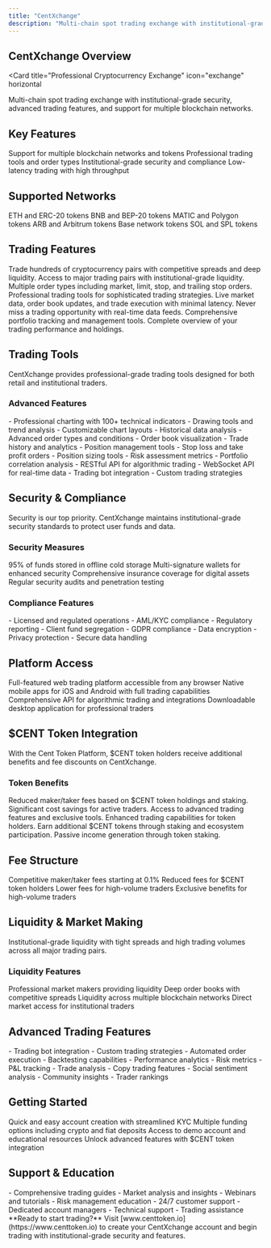```yaml
---
title: "CentXchange"
description: "Multi-chain spot trading exchange with institutional-grade security"
---
```


## CentXchange Overview

<Card
  title="Professional Cryptocurrency Exchange"
  icon="exchange"
  horizontal
>
  Multi-chain spot trading exchange with institutional-grade security, advanced
  trading features, and support for multiple blockchain networks.
</Card>

## Key Features

<CardGroup cols={2}>
  <Card title="Multi-Chain Support" icon="link">
    Support for multiple blockchain networks and tokens
  </Card>
  <Card title="Advanced Trading" icon="chart">
    Professional trading tools and order types
  </Card>
  <Card title="Security First" icon="shield">
    Institutional-grade security and compliance
  </Card>
  <Card title="High Performance" icon="bolt">
    Low-latency trading with high throughput
  </Card>
</CardGroup>

## Supported Networks

<CardGroup cols={3}>
  <Card title="Ethereum" icon="ethereum">
    ETH and ERC-20 tokens
  </Card>
  <Card title="Binance Smart Chain" icon="link">
    BNB and BEP-20 tokens
  </Card>
  <Card title="Polygon" icon="hexagon">
    MATIC and Polygon tokens
  </Card>
  <Card title="Arbitrum" icon="layer">
    ARB and Arbitrum tokens
  </Card>
  <Card title="Base" icon="square">
    Base network tokens
  </Card>
  <Card title="Solana" icon="sun">
    SOL and SPL tokens
  </Card>
</CardGroup>

## Trading Features

<Steps>
  <Step title="Spot Trading">
    Trade hundreds of cryptocurrency pairs with competitive spreads and deep
    liquidity.
    <Check>
      Access to major trading pairs with institutional-grade liquidity.
    </Check>
  </Step>

  <Step title="Advanced Order Types">
    Multiple order types including market, limit, stop, and trailing stop
    orders.
    <Check>
      Professional trading tools for sophisticated trading strategies.
    </Check>
  </Step>

  <Step title="Real-time Data">
    Live market data, order book updates, and trade execution with minimal
    latency.
    <Check>Never miss a trading opportunity with real-time data feeds.</Check>
  </Step>

  <Step title="Portfolio Management">
    Comprehensive portfolio tracking and management tools.
    <Check>Complete overview of your trading performance and holdings.</Check>
  </Step>
</Steps>

## Trading Tools

<Info>
  CentXchange provides professional-grade trading tools designed for both retail
  and institutional traders.
</Info>

### Advanced Features

<AccordionGroup>
  <Accordion title="Charting & Analysis" icon="chart">
    - Professional charting with 100+ technical indicators - Drawing tools and
    trend analysis - Customizable chart layouts - Historical data analysis
  </Accordion>

  <Accordion title="Order Management" icon="list">
    - Advanced order types and conditions - Order book visualization - Trade
    history and analytics - Position management tools
  </Accordion>

  <Accordion title="Risk Management" icon="shield">
    - Stop loss and take profit orders - Position sizing tools - Risk assessment
    metrics - Portfolio correlation analysis
  </Accordion>

  <Accordion title="API Trading" icon="code">
    - RESTful API for algorithmic trading - WebSocket API for real-time data -
    Trading bot integration - Custom trading strategies
  </Accordion>
</AccordionGroup>

## Security & Compliance

<Warning>
  Security is our top priority. CentXchange maintains institutional-grade
  security standards to protect user funds and data.
</Warning>

### Security Measures

<CardGroup cols={2}>
  <Card title="Cold Storage" icon="snowflake">
    95% of funds stored in offline cold storage
  </Card>
  <Card title="Multi-Signature" icon="key">
    Multi-signature wallets for enhanced security
  </Card>
  <Card title="Insurance" icon="umbrella">
    Comprehensive insurance coverage for digital assets
  </Card>
  <Card title="Regular Audits" icon="magnifying-glass">
    Regular security audits and penetration testing
  </Card>
</CardGroup>

### Compliance Features

<AccordionGroup>
  <Accordion title="Regulatory Compliance" icon="scale">
    - Licensed and regulated operations - AML/KYC compliance - Regulatory
    reporting - Client fund segregation
  </Accordion>

  <Accordion title="Data Protection" icon="shield">
    - GDPR compliance - Data encryption - Privacy protection - Secure data
    handling
  </Accordion>
</AccordionGroup>

## Platform Access

<CardGroup cols={2}>
  <Card title="Web Platform" icon="desktop">
    Full-featured web trading platform accessible from any browser
  </Card>
  <Card title="Mobile App" icon="mobile">
    Native mobile apps for iOS and Android with full trading capabilities
  </Card>
  <Card title="API Access" icon="code">
    Comprehensive API for algorithmic trading and integrations
  </Card>
  <Card title="Desktop App" icon="laptop">
    Downloadable desktop application for professional traders
  </Card>
</CardGroup>

## $CENT Token Integration

<Info>
  With the Cent Token Platform, $CENT token holders receive additional benefits
  and fee discounts on CentXchange.
</Info>

### Token Benefits

<Steps>
  <Step title="Trading Fee Discounts">
    Reduced maker/taker fees based on $CENT token holdings and staking.
    <Check>Significant cost savings for active traders.</Check>
  </Step>

  <Step title="Priority Features">
    Access to advanced trading features and exclusive tools.
    <Check>Enhanced trading capabilities for token holders.</Check>
  </Step>

  <Step title="Staking Rewards">
    Earn additional $CENT tokens through staking and ecosystem participation.
    <Check>Passive income generation through token staking.</Check>
  </Step>
</Steps>

## Fee Structure

<CardGroup cols={2}>
  <Card title="Standard Fees" icon="percent">
    Competitive maker/taker fees starting at 0.1%
  </Card>
  <Card title="Token Discounts" icon="coins">
    Reduced fees for $CENT token holders
  </Card>
  <Card title="Volume Discounts" icon="chart">
    Lower fees for high-volume traders
  </Card>
  <Card title="VIP Program" icon="star">
    Exclusive benefits for high-volume traders
  </Card>
</CardGroup>

## Liquidity & Market Making

<Card title="Deep Liquidity" icon="chart" horizontal>
  Institutional-grade liquidity with tight spreads and high trading volumes
  across all major trading pairs.
</Card>

### Liquidity Features

<Columns cols={2}>
  <Card title="Market Makers" icon="users">
    Professional market makers providing liquidity
  </Card>
  <Card title="Order Book Depth" icon="chart">
    Deep order books with competitive spreads
  </Card>
  <Card title="Cross-Chain Liquidity" icon="link">
    Liquidity across multiple blockchain networks
  </Card>
  <Card title="Institutional Access" icon="building">
    Direct market access for institutional traders
  </Card>
</Columns>

## Advanced Trading Features

<AccordionGroup>
  <Accordion title="Algorithmic Trading" icon="robot">
    - Trading bot integration - Custom trading strategies - Automated order
    execution - Backtesting capabilities
  </Accordion>

  <Accordion title="Portfolio Analytics" icon="chart">
    - Performance analytics - Risk metrics - P&L tracking - Trade analysis
  </Accordion>

  <Accordion title="Social Trading" icon="users">
    - Copy trading features - Social sentiment analysis - Community insights -
    Trader rankings
  </Accordion>
</AccordionGroup>

## Getting Started

<CardGroup cols={2}>
  <Card title="Create Account" icon="user-plus">
    Quick and easy account creation with streamlined KYC
  </Card>
  <Card title="Fund Account" icon="wallet">
    Multiple funding options including crypto and fiat deposits
  </Card>
  <Card title="Start Trading" icon="chart">
    Access to demo account and educational resources
  </Card>
  <Card title="Advanced Features" icon="cog">
    Unlock advanced features with $CENT token integration
  </Card>
</CardGroup>

## Support & Education

<AccordionGroup>
  <Accordion title="Trading Education" icon="graduation-cap">
    - Comprehensive trading guides - Market analysis and insights - Webinars and
    tutorials - Risk management education
  </Accordion>

  <Accordion title="Customer Support" icon="headset">
    - 24/7 customer support - Dedicated account managers - Technical support -
    Trading assistance
  </Accordion>
</AccordionGroup>

<Note>
  **Ready to start trading?** Visit [www.centtoken.io](https://www.centtoken.io)
  to create your CentXchange account and begin trading with institutional-grade
  security and features.
</Note>

